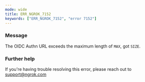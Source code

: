 ```yaml
---
mode: wide
title: ERR_NGROK_7152
keywords: ["ERR_NGROK_7152", "error 7152"]
---
```


### Message

The OIDC Authn URL exceeds the maximum length of `MAX`, got `SIZE`.

### Further help

If you're having trouble resolving this error, please reach out to [support@ngrok.com](mailto:support@ngrok.com?subject=Help%20with%20ERR_NGROK_7152)
